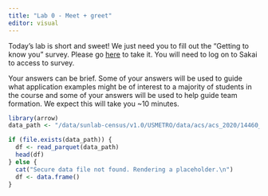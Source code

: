 ```yaml
---
title: "Lab 0 - Meet + greet"
editor: visual
---
```


Today's lab is short and sweet! We just need you to fill out the "Getting to know you" survey. Please go [here](https://sakai.duke.edu/samigo-app/servlet/Login?id=6fa7ebf3-01af-42a6-91ba-3e813d3901221641094171786) to take it. You will need to log on to Sakai to access to survey.

Your answers can be brief. Some of your answers will be used to guide what application examples might be of interest to a majority of students in the course and some of your answers will be used to help guide team formation. We expect this will take you \~10 minutes.

```r
library(arrow)
data_path <- "/data/sunlab-census/v1.0/USMETRO/data/acs/acs_2020/14460_acs_2020.parquet"

if (file.exists(data_path)) {
  df <- read_parquet(data_path)
  head(df)
} else {
  cat("Secure data file not found. Rendering a placeholder.\n")
  df <- data.frame()
}
```